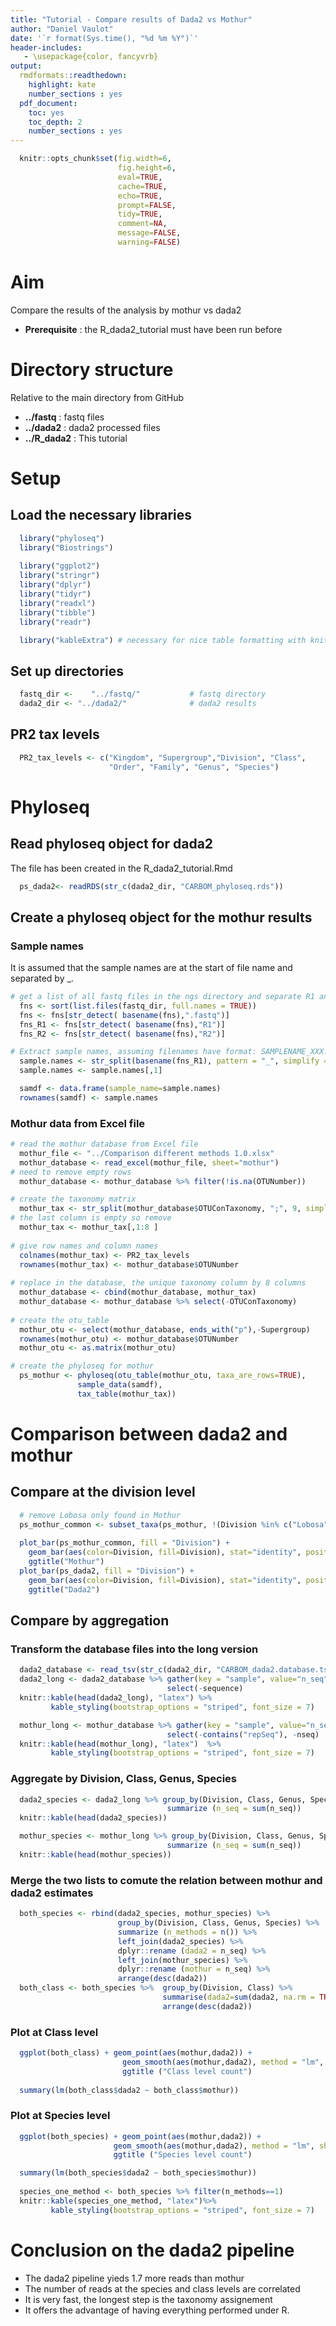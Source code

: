 ```yaml
---
title: "Tutorial - Compare results of Dada2 vs Mothur"
author: "Daniel Vaulot"
date: '`r format(Sys.time(), "%d %m %Y")`'
header-includes:
   - \usepackage{color, fancyvrb}
output:
  rmdformats::readthedown:
    highlight: kate
    number_sections : yes    
  pdf_document: 
    toc: yes
    toc_depth: 2
    number_sections : yes
---
```


```r
  knitr::opts_chunk$set(fig.width=6, 
                        fig.height=6, 
                        eval=TRUE, 
                        cache=TRUE,
                        echo=TRUE,
                        prompt=FALSE,
                        tidy=TRUE,
                        comment=NA,
                        message=FALSE,
                        warning=FALSE)

```

# Aim

Compare the results of the analysis by mothur vs dada2   

* **Prerequisite** : the R_dada2_tutorial must have been run before

# Directory structure

Relative to the main directory from GitHub

* **../fastq** : fastq files
* **../dada2** : dada2 processed files
* **../R_dada2** : This tutorial


# Setup

## Load the necessary libraries

```r
  library("phyloseq") 
  library("Biostrings")
  
  library("ggplot2")
  library("stringr")
  library("dplyr")
  library("tidyr")
  library("readxl")
  library("tibble")
  library("readr")

  library("kableExtra") # necessary for nice table formatting with knitr
```

## Set up directories

```r

  fastq_dir <-    "../fastq/"           # fastq directory
  dada2_dir <- "../dada2/"              # dada2 results
```

## PR2 tax levels

```r
  PR2_tax_levels <- c("Kingdom", "Supergroup","Division", "Class", 
                      "Order", "Family", "Genus", "Species")
```




# Phyloseq



## Read phyloseq object for dada2

The file has been created in the R_dada2_tutorial.Rmd

```r
  ps_dada2<- readRDS(str_c(dada2_dir, "CARBOM_phyloseq.rds"))
```

## Create a phyloseq object for the mothur results

### Sample names

It is assumed that the sample names are at the start of file name and separated by _.

```r
# get a list of all fastq files in the ngs directory and separate R1 and R2
  fns <- sort(list.files(fastq_dir, full.names = TRUE)) 
  fns <- fns[str_detect( basename(fns),".fastq")]
  fns_R1 <- fns[str_detect( basename(fns),"R1")]
  fns_R2 <- fns[str_detect( basename(fns),"R2")]

# Extract sample names, assuming filenames have format: SAMPLENAME_XXX.fastq
  sample.names <- str_split(basename(fns_R1), pattern = "_", simplify = TRUE) 
  sample.names <- sample.names[,1]

  samdf <- data.frame(sample_name=sample.names)
  rownames(samdf) <- sample.names


```

### Mothur data from Excel file

```r
# read the mothur database from Excel file
  mothur_file <- "../Comparison different methods 1.0.xlsx"
  mothur_database <- read_excel(mothur_file, sheet="mothur")
# need to remove empty rows
  mothur_database <- mothur_database %>% filter(!is.na(OTUNumber))

# create the taxonomy matrix  
  mothur_tax <- str_split(mothur_database$OTUConTaxonomy, ";", 9, simplify = TRUE)
# the last column is empty so remove  
  mothur_tax <- mothur_tax[,1:8 ]   
  
# give row names and column names
  colnames(mothur_tax) <- PR2_tax_levels
  rownames(mothur_tax) <- mothur_database$OTUNumber 
  
# replace in the database, the unique taxonomy column by 8 columns
  mothur_database <- cbind(mothur_database, mothur_tax)
  mothur_database <- mothur_database %>% select(-OTUConTaxonomy)
 
# create the otu_table
  mothur_otu <- select(mothur_database, ends_with("p"),-Supergroup)
  rownames(mothur_otu) <- mothur_database$OTUNumber
  mothur_otu <- as.matrix(mothur_otu)

# create the phyloseq for mothur  
  ps_mothur <- phyloseq(otu_table(mothur_otu, taxa_are_rows=TRUE), 
               sample_data(samdf), 
               tax_table(mothur_tax))
```


# Comparison between dada2 and mothur

## Compare at the division level

```r
  # remove Lobosa only found in Mothur
  ps_mothur_common <- subset_taxa(ps_mothur, !(Division %in% c("Lobosa")))
  
  plot_bar(ps_mothur_common, fill = "Division") + 
    geom_bar(aes(color=Division, fill=Division), stat="identity", position="stack") +
    ggtitle("Mothur")
  plot_bar(ps_dada2, fill = "Division") + 
    geom_bar(aes(color=Division, fill=Division), stat="identity", position="stack") +
    ggtitle("Dada2")


```
## Compare by aggregation

### Transform the database files into the long version

```r
  dada2_database <- read_tsv(str_c(dada2_dir, "CARBOM_dada2.database.tsv"))
  dada2_long <- dada2_database %>% gather(key = "sample", value="n_seq", num_range(120:200,"p"))  %>%
                                   select(-sequence)
  knitr::kable(head(dada2_long), "latex") %>%
         kable_styling(bootstrap_options = "striped", font_size = 7)

  mothur_long <- mothur_database %>% gather(key = "sample", value="n_seq", num_range(120:200,"p"))  %>%
                                   select(-contains("repSeq"), -nseq)
  knitr::kable(head(mothur_long), "latex")  %>%
         kable_styling(bootstrap_options = "striped", font_size = 7)


```

### Aggregate by Division, Class, Genus, Species

```r
  dada2_species <- dada2_long %>% group_by(Division, Class, Genus, Species) %>%
                                   summarize (n_seq = sum(n_seq))
  knitr::kable(head(dada2_species))

  mothur_species <- mothur_long %>% group_by(Division, Class, Genus, Species) %>%
                                   summarize (n_seq = sum(n_seq))
  knitr::kable(head(mothur_species))

```

### Merge the two lists to comute the relation between mothur and dada2 estimates

```r
  both_species <- rbind(dada2_species, mothur_species) %>% 
                        group_by(Division, Class, Genus, Species) %>%
                        summarize (n_methods = n()) %>%
                        left_join(dada2_species) %>%
                        dplyr::rename (dada2 = n_seq) %>%
                        left_join(mothur_species) %>%
                        dplyr::rename (mothur = n_seq) %>%
                        arrange(desc(dada2))
  both_class <- both_species %>%  group_by(Division, Class) %>%
                                  summarise(dada2=sum(dada2, na.rm = TRUE), mothur=sum(mothur, na.rm = TRUE))%>%
                                  arrange(desc(dada2))
```

### Plot at Class level

```r
  
  
  ggplot(both_class) + geom_point(aes(mothur,dada2)) +
                         geom_smooth(aes(mothur,dada2), method = "lm", show.legend = TRUE) +
                         ggtitle ("Class level count")
  
  summary(lm(both_class$dada2 ~ both_class$mothur))

```
  
### Plot at Species level


```r


  ggplot(both_species) + geom_point(aes(mothur,dada2)) +
                       geom_smooth(aes(mothur,dada2), method = "lm", show.legend = TRUE) +
                       ggtitle ("Species level count")

  summary(lm(both_species$dada2 ~ both_species$mothur))
    
  species_one_method <- both_species %>% filter(n_methods==1) 
  knitr::kable(species_one_method, "latex")%>%
         kable_styling(bootstrap_options = "striped", font_size = 7)

```


# Conclusion on the dada2 pipeline

* The dada2 pipeline yieds 1.7 more reads than mothur
* The number of reads at the species and class levels are correlated
* It is very fast, the longest step is the taxonomy assignement
* It offers the advantage of having everything performed under R. 

